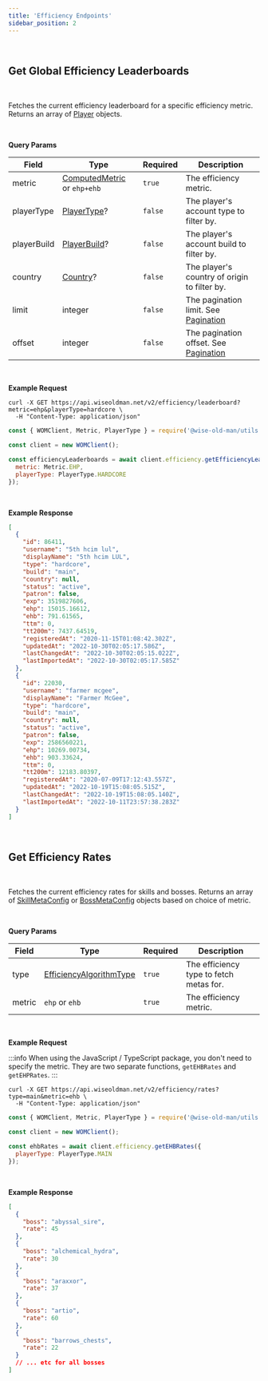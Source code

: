 ```yaml
---
title: 'Efficiency Endpoints'
sidebar_position: 2
---
```



<br />

## Get Global Efficiency Leaderboards

<Endpoint verb="GET" path="/efficiency/leaderboard" />
<br />

Fetches the current efficiency leaderboard for a specific efficiency metric. Returns an array of [Player](/api/players/player-type-definitions#object-player) objects.

<br />

**Query Params**

| Field       | Type                                                                             | Required | Description                                           |
| ----------- | -------------------------------------------------------------------------------- | -------- | ----------------------------------------------------- |
| metric      | [ComputedMetric](/api/global-type-definitions#enum-computed-metric) or `ehp+ehb` | `true`   | The efficiency metric.                                |
| playerType  | [PlayerType](/api/players/player-type-definitions#enum-player-type)?             | `false`  | The player's account type to filter by.               |
| playerBuild | [PlayerBuild](/api/players/player-type-definitions#enum-player-build)?           | `false`  | The player's account build to filter by.              |
| country     | [Country](/api/players/player-type-definitions#enum-country)?                    | `false`  | The player's country of origin to filter by.          |
| limit       | integer                                                                          | `false`  | The pagination limit. See [Pagination](/#pagination)  |
| offset      | integer                                                                          | `false`  | The pagination offset. See [Pagination](/#pagination) |

<br />

**Example Request**

<TabbedCodeBlock>

```curl
curl -X GET https://api.wiseoldman.net/v2/efficiency/leaderboard?metric=ehp&playerType=hardcore \
  -H "Content-Type: application/json"
```

```javascript
const { WOMClient, Metric, PlayerType } = require('@wise-old-man/utils');

const client = new WOMClient();

const efficiencyLeaderboards = await client.efficiency.getEfficiencyLeaderboards({
  metric: Metric.EHP,
  playerType: PlayerType.HARDCORE
});
```

</TabbedCodeBlock>

<br />

**Example Response**

```json
[
  {
    "id": 86411,
    "username": "5th hcim lul",
    "displayName": "5th hcim LUL",
    "type": "hardcore",
    "build": "main",
    "country": null,
    "status": "active",
    "patron": false,
    "exp": 3519827606,
    "ehp": 15015.16612,
    "ehb": 791.61565,
    "ttm": 0,
    "tt200m": 7437.64519,
    "registeredAt": "2020-11-15T01:08:42.302Z",
    "updatedAt": "2022-10-30T02:05:17.586Z",
    "lastChangedAt": "2022-10-30T02:05:15.022Z",
    "lastImportedAt": "2022-10-30T02:05:17.585Z"
  },
  {
    "id": 22030,
    "username": "farmer mcgee",
    "displayName": "Farmer McGee",
    "type": "hardcore",
    "build": "main",
    "country": null,
    "status": "active",
    "patron": false,
    "exp": 2586560221,
    "ehp": 10269.00734,
    "ehb": 903.33624,
    "ttm": 0,
    "tt200m": 12183.80397,
    "registeredAt": "2020-07-09T17:12:43.557Z",
    "updatedAt": "2022-10-19T15:08:05.515Z",
    "lastChangedAt": "2022-10-19T15:08:05.140Z",
    "lastImportedAt": "2022-10-11T23:57:38.283Z"
  }
]
```

<br />

## Get Efficiency Rates

<Endpoint verb="GET" path="/efficiency/rates" />
<br />

Fetches the current efficiency rates for skills and bosses. Returns an array of [SkillMetaConfig](/api/efficiency/efficiency-type-definitions#object-skill-meta-config) or [BossMetaConfig](/api/efficiency/efficiency-type-definitions#object-boss-meta-config) objects based on choice of metric.

<br />

**Query Params**

| Field  | Type                                                                                                  | Required | Description                             |
| ------ | ----------------------------------------------------------------------------------------------------- | -------- | --------------------------------------- |
| type   | [EfficiencyAlgorithmType](/api/efficiency/efficiency-type-definitions#enum-efficiency-algorithm-type) | `true`   | The efficiency type to fetch metas for. |
| metric | `ehp` or `ehb`                                                                                        | `true`   | The efficiency metric.                  |

<br />

**Example Request**

:::info
When using the JavaScript / TypeScript package, you don't need to specify the metric. They are two separate functions, `getEHBRates` and `getEHPRates`.
:::

<TabbedCodeBlock>

```curl
curl -X GET https://api.wiseoldman.net/v2/efficiency/rates?type=main&metric=ehb \
  -H "Content-Type: application/json"
```

```javascript
const { WOMClient, Metric, PlayerType } = require('@wise-old-man/utils');

const client = new WOMClient();

const ehbRates = await client.efficiency.getEHBRates({
  playerType: PlayerType.MAIN
});
```

</TabbedCodeBlock>

<br />

**Example Response**

```json
[
  {
    "boss": "abyssal_sire",
    "rate": 45
  },
  {
    "boss": "alchemical_hydra",
    "rate": 30
  },
  {
    "boss": "araxxor",
    "rate": 37
  },
  {
    "boss": "artio",
    "rate": 60
  },
  {
    "boss": "barrows_chests",
    "rate": 22
  }
  // ... etc for all bosses
]
```
